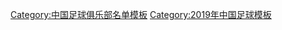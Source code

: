 {{Football squad with groups
 | name      = 2019年中乙分类名单河北精英
 | bgcolor   = #0070FF
 | bordercolor = #ffffff
 | textcolor   = #ffffff
 | title=[[河北精英足球俱乐部|<span style="color:#ffffff">河北精英</span>]] — [[2019年中国足球乙级联赛|<span style="color: #ffffff;">2019年</span>]][[中国足球乙级联赛|<span style="color:#F8F8F8">中乙联赛季军</span>]]
|group1=全年参赛球员
|list1=<div>
{{Football squad2 player|no=1|name=[[聂旭冉]]}}
{{Football squad2 player|no=2|name=[[李奥奇]]}}
{{Football squad2 player|no=3|name=[[马晟]]}}
{{Football squad2 player|no=4|name=[[连邦]]}}
{{Football squad2 player|no=5|name=[[潘奎]]}}
{{Football squad2 player|no=6|name=[[葛海伦]]}}
{{Football squad2 player|no=7|name=[[王菲克]]}}
{{Football squad2 player|no=9|name=[[侯哲]]}}
{{Football squad2 player|no=9|name=[[安屹斐]]}}
{{Football squad2 player|no=11|name=[[王信天]]}}
{{Football squad2 player|no=13|name=[[王金磊]]}}
{{Football squad2 player|no=15|name=[[李希祯]]}}
{{Football squad2 player|no=16|name=[[刘一江]]}}
{{Football squad2 player|no=17|name=[[覃磊]]}}
{{Football squad2 player|no=18|name=[[李筱罕]]}}
{{Football squad2 player|no=20|name=[[崔浩 (足球运动员)|崔浩]]}}
{{Football squad2 player|no=21|name=[[关浩津]]}}
{{Football squad2 player|no=23|name=[[苏顺]]}}
{{Football squad2 player|no=24|name=[[白宇辰]]}}
{{Football squad2 player|no=33|name=[[石俊]]}}
{{Football squad2 player|no=35|name=[[巫林峰]]}}
{{Football squad2 player|no=36|name=[[赵舒豪]]}}
{{Football squad2 player|no=37|name=[[刘天阳]]}}
{{Football squad2 player|no=38|name=[[李逸豪]]}}
{{Football squad2 player|no=39|name=[[陈创]]}}
</div>
|group2=夏季转入球员
|list2=<div>
{{Football squad2 player|no=19|name=[[刘谱锦]]}}
{{Football squad2 player|no=25|name=[[徐亿海]]}}
{{Football squad2 player|no=28|name=[[付上]]}}
{{Football squad2 player|no=40|name=[[张宸梁]]}}
</div>
|group3=夏季转出球员
|list3=<div>
{{Football squad2 player|no=8|name=[[何雨轩]]}}
{{Football squad2 player|no=-|name=[[杨久天]]}}
</div>
|group4=主教练
|list4={{flagicon|BRA}}[[维拉]]
}}
<noinclude>
{{DEFAULTSORT:Hebei Elite F.C. Squad 2019}}
[[Category:中国足球俱乐部名单模板]]
[[Category:2019年中国足球模板]]
</noinclude>